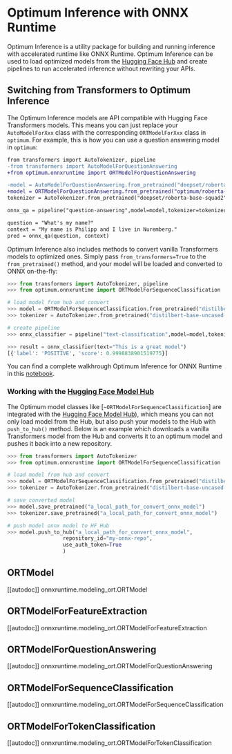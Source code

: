 <!--Copyright 2022 The HuggingFace Team. All rights reserved.

Licensed under the Apache License, Version 2.0 (the "License"); you may not use this file except in compliance with
the License. You may obtain a copy of the License at

http://www.apache.org/licenses/LICENSE-2.0

Unless required by applicable law or agreed to in writing, software distributed under the License is distributed on
an "AS IS" BASIS, WITHOUT WARRANTIES OR CONDITIONS OF ANY KIND, either express or implied. See the License for the
specific language governing permissions and limitations under the License.
-->

# Optimum Inference with ONNX Runtime

Optimum Inference is a utility package for building and running inference with accelerated runtime like ONNX Runtime. 
Optimum Inference can be used to load optimized models from the [Hugging Face Hub](hf.co/models) and create pipelines 
to run accelerated inference without rewriting your APIs.

## Switching from Transformers to Optimum Inference

The Optimum Inference models are API compatible with Hugging Face Transformers models. This means you can just replace your `AutoModelForXxx` class with the corresponding `ORTModelForXxx` class in `optimum`. For example, this is how you can use a question answering model in `optimum`: 

```diff
from transformers import AutoTokenizer, pipeline
-from transformers import AutoModelForQuestionAnswering
+from optimum.onnxruntime import ORTModelForQuestionAnswering

-model = AutoModelForQuestionAnswering.from_pretrained("deepset/roberta-base-squad2") # pytorch checkpoint
+model = ORTModelForQuestionAnswering.from_pretrained("optimum/roberta-base-squad2") # onnx checkpoint
tokenizer = AutoTokenizer.from_pretrained("deepset/roberta-base-squad2")

onnx_qa = pipeline("question-answering",model=model,tokenizer=tokenizer)

question = "What's my name?"
context = "My name is Philipp and I live in Nuremberg."
pred = onnx_qa(question, context)
```

Optimum Inference also includes methods to convert vanilla Transformers models to optimized ones. Simply pass `from_transformers=True` to the `from_pretrained()` method, and your model will be loaded and converted to ONNX on-the-fly:

```python
>>> from transformers import AutoTokenizer, pipeline
>>> from optimum.onnxruntime import ORTModelForSequenceClassification

# load model from hub and convert
>>> model = ORTModelForSequenceClassification.from_pretrained("distilbert-base-uncased-finetuned-sst-2-english",from_transformers=True)
>>> tokenizer = AutoTokenizer.from_pretrained("distilbert-base-uncased-finetuned-sst-2-english")

# create pipeline
>>> onnx_classifier = pipeline("text-classification",model=model,tokenizer=tokenizer)

>>> result = onnx_classifier(text="This is a great model")
[{'label': 'POSITIVE', 'score': 0.9998838901519775}]
```

You can find a complete walkhrough Optimum Inference for ONNX Runtime in this [notebook](xx).

### Working with the [Hugging Face Model Hub](https://hf.co/models)

The Optimum model classes like [`~ORTModelForSequenceClassification`] are integrated with the [Hugging Face Model Hub](https://hf.co/models)), which means you can not only 
load model from the Hub, but also push your models to the Hub with `push_to_hub()` method. Below is an example which downloads a vanilla Transformers model 
from the Hub and converts it to an optimum model and pushes it back into a new repository.

<!-- TODO: Add Quantizer into example when UX improved -->
```python
>>> from transformers import AutoTokenizer
>>> from optimum.onnxruntime import ORTModelForSequenceClassification

# load model from hub and convert
>>> model = ORTModelForSequenceClassification.from_pretrained("distilbert-base-uncased-finetuned-sst-2-english",from_transformers=True)
>>> tokenizer = AutoTokenizer.from_pretrained("distilbert-base-uncased-finetuned-sst-2-english")

# save converted model
>>> model.save_pretrained("a_local_path_for_convert_onnx_model")
>>> tokenizer.save_pretrained("a_local_path_for_convert_onnx_model")

# push model onnx model to HF Hub
>>> model.push_to_hub("a_local_path_for_convert_onnx_model",
                  repository_id="my-onnx-repo",
                  use_auth_token=True
                  )
```

## ORTModel

[[autodoc]] onnxruntime.modeling_ort.ORTModel

## ORTModelForFeatureExtraction

[[autodoc]] onnxruntime.modeling_ort.ORTModelForFeatureExtraction

## ORTModelForQuestionAnswering

[[autodoc]] onnxruntime.modeling_ort.ORTModelForQuestionAnswering

## ORTModelForSequenceClassification

[[autodoc]] onnxruntime.modeling_ort.ORTModelForSequenceClassification

## ORTModelForTokenClassification

[[autodoc]] onnxruntime.modeling_ort.ORTModelForTokenClassification

